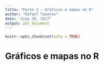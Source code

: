 ```yaml
---
title: "Parte 3 - Gráficos e mapas no R"
author: "Rafael Tavares"
date: "June 29, 2017"
output: pdf_document
---
```


```r
knitr::opts_chunk$set(echo = TRUE)
```

# Gráficos e mapas no R
